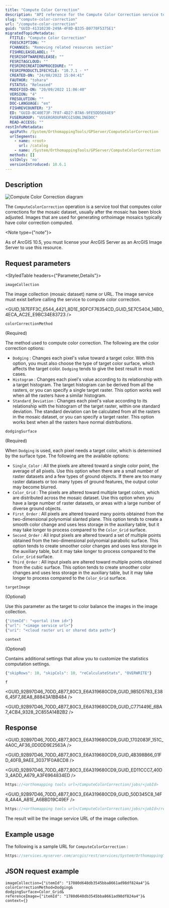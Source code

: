 ```yaml
---
title: "Compute Color Correction"
description: "API reference for the Compute Color Correction service tool available in ArcGIS Enterprise."
slug: "compute-color-correction"
url: "/compute-color-correction"
guid: "GUID-41310230-249A-4F8D-B335-B0770F5375E1"
migratedTopicMetadata:
  FTITLE: "Compute Color Correction"
  FDESCRIPTION: ""
  FCHANGES: "Removing related resources section"
  FISHRELEASELABEL: ""
  FESRISOFTWARERELEASE: ""
  FESRITAGCLOUD: ""
  FESRIRECREATIONPROCEDURE: ""
  FESRIPRODUCTLIFECYCLE: "10.7.1 - *"
  CREATED-ON: "24/08/2022 15:04:41"
  FAUTHOR: "tohara"
  FSTATUS: "Released"
  MODIFIED-ON: "20/09/2022 11:06:40"
  VERSION: "4"
  FRESOLUTION: ""
  DOC-LANGUAGE: "en"
  FISHREVCOUNTER: "3"
  ED: "GUID-BC40E73F-7F87-4D27-B7A6-9FE5DD5E64E9"
  FUSERGROUP: "VUSERGROUPARCGISONLINEDOC"
  READ-ACCESS: ""
restInfoMetadata:
  apiPath: /System/OrthomappingTools/GPServer/ComputeColorCorrection
  urlSegments:
    - name: <root>
      url: /catalog
    - name: /System/OrthomappingTools/GPServer/ComputeColorCorrection
  methods: []
  sslOnly: 'no'
  versionIntroduced: 10.6.1
---
```



## Description

![Compute Color Correction diagram](./images/GUID-445AF11E-6114-457D-AFF6-B671A15D4FA7-web.png)

The `ComputeColorCorrection`  operation is a service tool that computes color corrections for the mosaic dataset, usually after the mosaic has been block adjusted. Images that are used for generating orthoimage mosaics typically have color correction computed.

<Note type={"note"}>

As of ArcGIS 10.5, you must license your ArcGIS Server as an ArcGIS Image Server to use this resource.

</Note>

##  Request parameters 

<StyledTable headers={"Parameter,Details"}>

<StyledTableRow>

<StyledTableCell cellStyle="markdown">

`imageCollection` 

</StyledTableCell>

<StyledTableCell cellStyle="markdown">

The image collection (mosaic dataset) name or URL. The image service must exist before calling the service to compute color correction.

<GUID_187EFF3C_6544_4421_8D1E_9DFCF76354CD_GUID_5E7C5404_14B0_4ECA_AC2E_E9BC34E83723 />

</StyledTableCell>

</StyledTableRow>

<StyledTableRow>

<StyledTableCell cellStyle="markdown">

`colorCorrectionMethod` 

(Required)

</StyledTableCell>

<StyledTableCell cellStyle="markdown">

The method used to compute color correction. The following are the color correction options:

-   `Dodging` : Changes each pixel's value toward a target color. With this option, you must also choose the type of target color surface, which affects the target color. `Dodging`  tends to give the best result in most cases.
-   `Histogram` : Changes each pixel's value according to its relationship with a target histogram. The target histogram can be derived from all the rasters, or you can specify a single target raster. This option works well when all the rasters have a similar histogram.
-   `Standard_Deviation` : Changes each pixel's value according to its relationship with the histogram of the target raster, within one standard deviation. The standard deviation can be calculated from all the rasters in the mosaic dataset, or you can specify a target raster. This option works best when all the rasters have normal distributions.

</StyledTableCell>

</StyledTableRow>

<StyledTableRow>

<StyledTableCell cellStyle="markdown">

`dodgingSurface` 

(Required)

</StyledTableCell>

<StyledTableCell cellStyle="markdown">

When `Dodging`  is used, each pixel needs a target color, which is determined by the surface type. The following are the available options:

-   `Single_Color` : All the pixels are altered toward a single color point, the average of all pixels. Use this option when there are a small number of raster datasets and a few types of ground objects. If there are too many raster datasets or too many types of ground features, the output color may become blurred.
-   `Color_Grid` : The pixels are altered toward multiple target colors, which are distributed across the mosaic dataset. Use this option when you have a large number of raster datasets, or areas with a large number of diverse ground objects.
-   `First_Order` : All pixels are altered toward many points obtained from the two-dimensional polynomial slanted plane. This option tends to create a smooth color change and uses less storage in the auxiliary table, but it may take longer to process compared to the `Color_Grid`  surface.
-   `Second_Order` : All input pixels are altered toward a set of multiple points obtained from the two-dimensional polynomial parabolic surface. This option tends to create smoother color changes and uses less storage in the auxiliary table, but it may take longer to process compared to the `Color_Grid`  surface.
-   `Third_Order` : All input pixels are altered toward multiple points obtained from the cubic surface. This option tends to create smoother color changes and uses less storage in the auxiliary table, but it may take longer to process compared to the `Color_Grid`  surface.

</StyledTableCell>

</StyledTableRow>

<StyledTableRow>

<StyledTableCell cellStyle="markdown">

`targetImage` 

(Optional)

</StyledTableCell>

<StyledTableCell cellStyle="markdown">

Use this parameter as the target to color balance the images in the image collection.

```javascript
{"itemId": "<portal item id>"}
{"url": "<image service url>"}
{"uri": "<cloud raster uri or shared data path>"}
```

 

</StyledTableCell>

</StyledTableRow>

<StyledTableRow>

<StyledTableCell cellStyle="markdown">

`context` 

(Optional)

</StyledTableCell>

<StyledTableCell cellStyle="markdown">

Contains additional settings that allow you to customize the statistics computation settings.

```javascript
{"skipRows": 10, "skipCols": 10, "reCalculateStats", "OVERWRITE"}
```

 

</StyledTableCell>

</StyledTableRow>

<StyledTableRow>

<StyledTableCell cellStyle="markdown">

`f` 

</StyledTableCell>

<StyledTableCell cellStyle="markdown">

<GUID_92B97D46_70DD_4B77_80C3_E6A319680CD9_GUID_9B5D5783_E386_45F7_8EA8_88843A1BB484 />

<GUID_92B97D46_70DD_4B77_80C3_E6A319680CD9_GUID_C771449E_6BA7_4CB4_9328_2C855A14B2B2 />

</StyledTableCell>

</StyledTableRow>

</StyledTable>

## Response

<GUID_92B97D46_70DD_4B77_80C3_E6A319680CD9_GUID_1702083F_151C_4A0C_AF36_0D0DD9E2563A />

<GUID_92B97D46_70DD_4B77_80C3_E6A319680CD9_GUID_4B398B66_01FD_40FB_9AEE_30371F0A8CD8 />

<GUID_92B97D46_70DD_4B77_80C3_E6A319680CD9_GUID_ED11CCC7_40D3_4ADD_A679_A3F6964834ED />

```javascript
https://<orthomapping tools url>/ComputeColorCorrection/jobs/<jobId>
```

 

<GUID_92B97D46_70DD_4B77_80C3_E6A319680CD9_GUID_50D345C8_14F8_4A4A_AB1E_A6BBD19C49EF />

```javascript
https://<orthomapping tools url>/ComputeColorCorrection/jobs/<jobId>/results/result?token=<your token>&f=json
```

 

The result will be the image service URL of the image collection.

## Example usage

The following is a sample URL for `ComputeColorCorrection` :

```javascript
https://services.myserver.com/arcgis/rest/services/System/OrthomappingTools/GPServer/ComputeColorCorrection/submitJob
```

 

## JSON request example

```other
imageCollection={"itemId": "17080d648db3545bba8661ad98df824a4"}&
colorCorrectionMethod=Dodging&
dodgingSurface=Color_Grid&
referenceImage={"itemId": "1780d648db3545bba8661ad98df824a4"}&
context={}

```

 
